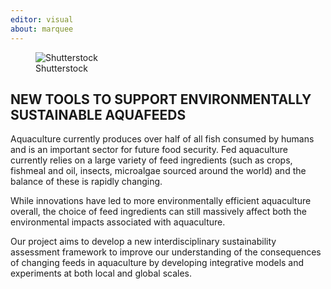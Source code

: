 ```yaml
---
editor: visual
about: marquee
---
```


::: {#shutterstock .column-screen}
![Shutterstock](banner.jpg){fig-align="center"}
:::

## NEW TOOLS TO SUPPORT ENVIRONMENTALLY SUSTAINABLE AQUAFEEDS

Aquaculture currently produces over half of all fish consumed by humans and is an important sector for future food security. Fed aquaculture currently relies on a large variety of feed ingredients (such as crops, fishmeal and oil, insects, microalgae sourced around the world) and the balance of these is rapidly changing.

While innovations have led to more environmentally efficient aquaculture overall, the choice of feed ingredients can still massively affect both the environmental impacts associated with aquaculture.

Our project aims to develop a new interdisciplinary sustainability assessment framework to improve our understanding of the consequences of changing feeds in aquaculture by developing integrative models and experiments at both local and global scales.
